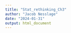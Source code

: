 ```yaml
---
title: "Stat_rethinking_Ch3"
author: "Jacob Nesslage"
date: "2024-01-31"
output: html_document
---
```

